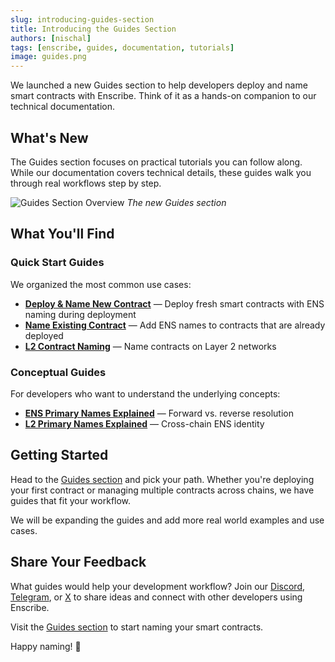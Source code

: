 ```yaml
---
slug: introducing-guides-section
title: Introducing the Guides Section
authors: [nischal]
tags: [enscribe, guides, documentation, tutorials]
image: guides.png
---
```


We launched a new Guides section to help developers deploy and name smart contracts with Enscribe. Think of it as a hands-on companion to our technical documentation.

## What's New

The Guides section focuses on practical tutorials you can follow along. While our documentation covers technical details, these guides walk you through real workflows step by step.

![Guides Section Overview](guides.png)
*The new Guides section*

## What You'll Find

### Quick Start Guides

We organized the most common use cases:

- [**Deploy & Name New Contract**](/guides/how-to-guides/deploy-and-name-smart-contract) — Deploy fresh smart contracts with ENS naming during deployment
- [**Name Existing Contract**](/guides/how-to-guides/name-existing-smart-contract) — Add ENS names to contracts that are already deployed  
- [**L2 Contract Naming**](/guides/how-to-guides/name-contract-l2-networks) — Name contracts on Layer 2 networks

### Conceptual Guides

For developers who want to understand the underlying concepts:

- [**ENS Primary Names Explained**](/guides/concepts/ens-primary-names-explained) — Forward vs. reverse resolution
- [**L2 Primary Names Explained**](/guides/concepts/l2-primary-names-explained) — Cross-chain ENS identity

## Getting Started

Head to the [Guides section](/guides) and pick your path. Whether you're deploying your first contract or managing multiple contracts across chains, we have guides that fit your workflow.

We will be expanding the guides and add more real world examples and use cases.


## Share Your Feedback

What guides would help your development workflow? Join our [Discord](https://discord.gg/8QUMMdS5GY), [Telegram](https://t.me/enscribers), or [X](https://x.com/enscribe_) to share ideas and connect with other developers using Enscribe.

Visit the [Guides section](/guides) to start naming your smart contracts.

Happy naming! 🚀